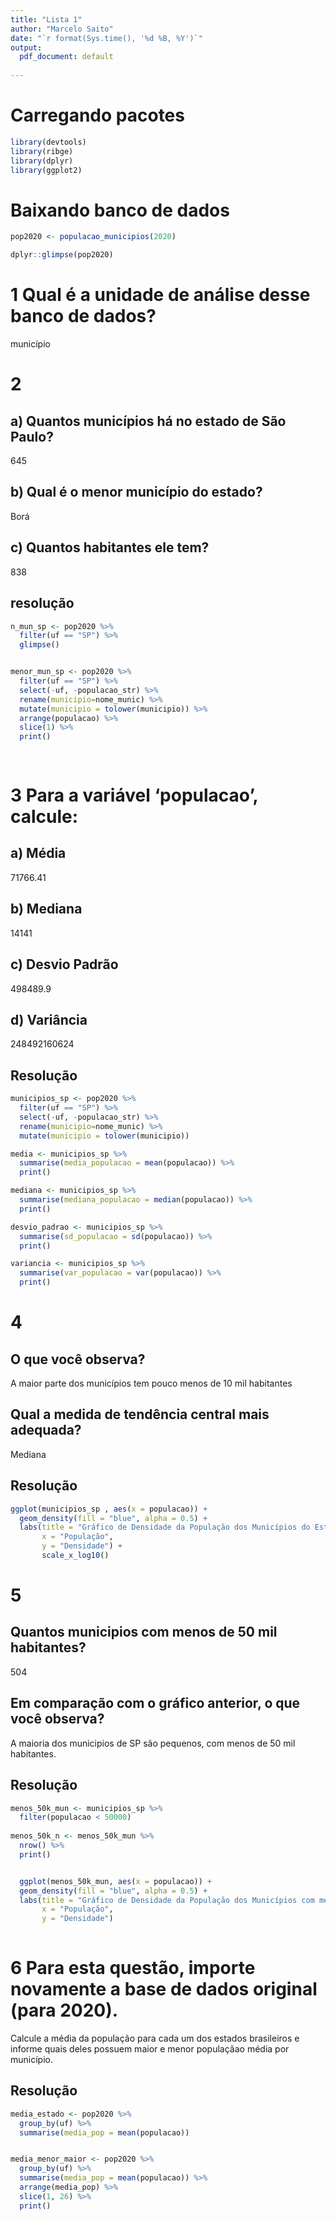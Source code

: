 ```yaml
---
title: "Lista 1"
author: "Marcelo Saito"
date: "`r format(Sys.time(), '%d %B, %Y')`"
output:
  pdf_document: default
 
---
```


# Carregando pacotes

```r

library(devtools)
library(ribge)
library(dplyr)
library(ggplot2)


```

# Baixando banco de dados

```r
pop2020 <- populacao_municipios(2020)

dplyr::glimpse(pop2020)

```

# 1 Qual é a unidade de análise desse banco de dados?  
  
município 
  
# 2  

## a) Quantos municípios há no estado de São Paulo?  
645  
  
## b) Qual é o menor município do estado?   
Borá  

## c) Quantos habitantes ele tem? 
838  

## resolução

```r

n_mun_sp <- pop2020 %>% 
  filter(uf == "SP") %>% 
  glimpse()


menor_mun_sp <- pop2020 %>% 
  filter(uf == "SP") %>% 
  select(-uf, -populacao_str) %>% 
  rename(municipio=nome_munic) %>% 
  mutate(municipio = tolower(municipio)) %>% 
  arrange(populacao) %>% 
  slice(1) %>% 
  print()
  
  
```

# 3 Para a variável 'populacao', calcule:    
## a) Média  
71766.41  

## b) Mediana  
14141  

## c) Desvio Padrão  
498489.9  

## d) Variância  
248492160624  

## Resolução

```r
municipios_sp <- pop2020 %>% 
  filter(uf == "SP") %>% 
  select(-uf, -populacao_str) %>% 
  rename(municipio=nome_munic) %>% 
  mutate(municipio = tolower(municipio))

media <- municipios_sp %>% 
  summarise(media_populacao = mean(populacao)) %>% 
  print()

mediana <- municipios_sp %>% 
  summarise(mediana_populacao = median(populacao)) %>% 
  print()

desvio_padrao <- municipios_sp %>% 
  summarise(sd_populacao = sd(populacao)) %>% 
  print()

variancia <- municipios_sp %>% 
  summarise(var_populacao = var(populacao)) %>% 
  print()
```

# 4  

## O que você observa?  

A maior parte dos municípios tem pouco menos de 10 mil habitantes  

## Qual a medida de tendência central mais adequada?  

Mediana  

## Resolução

```r
ggplot(municipios_sp , aes(x = populacao)) +
  geom_density(fill = "blue", alpha = 0.5) +
  labs(title = "Gráfico de Densidade da População dos Municípios do Estado de SP",
       x = "População",
       y = "Densidade") +
       scale_x_log10()
```

# 5  

## Quantos municipios com menos de 50 mil habitantes?  

504  

## Em comparação com o gráfico anterior, o que você observa?  

A maioria dos municipios de SP são pequenos, com menos de 50 mil habitantes.  

## Resolução  

```r
menos_50k_mun <- municipios_sp %>% 
  filter(populacao < 50000)
 
menos_50k_n <- menos_50k_mun %>% 
  nrow() %>% 
  print()


  ggplot(menos_50k_mun, aes(x = populacao)) +
  geom_density(fill = "blue", alpha = 0.5) +
  labs(title = "Gráfico de Densidade da População dos Municípios com menos de 50 mil habitantes - SP",
       x = "População",
       y = "Densidade")
  
```

# 6 Para esta questão, importe novamente a base de dados original (para 2020).
Calcule a média da população para cada um dos estados brasileiros e informe quais deles
possuem maior e menor populaçãao média por município.  

## Resolução

```r
media_estado <- pop2020 %>% 
  group_by(uf) %>% 
  summarise(media_pop = mean(populacao))


media_menor_maior <- pop2020 %>% 
  group_by(uf) %>% 
  summarise(media_pop = mean(populacao)) %>% 
  arrange(media_pop) %>% 
  slice(1, 26) %>% 
  print()
```






